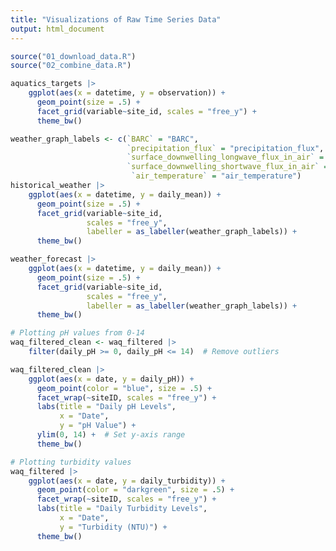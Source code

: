 ```yaml
---
title: "Visualizations of Raw Time Series Data"
output: html_document
---
```


```r
source("01_download_data.R")
source("02_combine_data.R")
```


```r
aquatics_targets |>
    ggplot(aes(x = datetime, y = observation)) +
      geom_point(size = .5) +
      facet_grid(variable~site_id, scales = "free_y") +
      theme_bw()
```


```r
weather_graph_labels <- c(`BARC` = "BARC",
                          `precipitation_flux` = "precipitation_flux",
                          `surface_downwelling_longwave_flux_in_air` = "longwave_flux",
                          `surface_downwelling_shortwave_flux_in_air` = "shortwave_flux",
                           `air_temperature` = "air_temperature")
historical_weather |>
    ggplot(aes(x = datetime, y = daily_mean)) +
      geom_point(size = .5) +
      facet_grid(variable~site_id,
                 scales = "free_y",
                 labeller = as_labeller(weather_graph_labels)) +
      theme_bw()
```


```r
weather_forecast |>
    ggplot(aes(x = datetime, y = daily_mean)) +
      geom_point(size = .5) +
      facet_grid(variable~site_id,
                 scales = "free_y",
                 labeller = as_labeller(weather_graph_labels)) +
      theme_bw()
```


```r
# Plotting pH values from 0-14
waq_filtered_clean <- waq_filtered |>
    filter(daily_pH >= 0, daily_pH <= 14)  # Remove outliers

waq_filtered_clean |>
    ggplot(aes(x = date, y = daily_pH)) +
      geom_point(color = "blue", size = .5) +
      facet_wrap(~siteID, scales = "free_y") +
      labs(title = "Daily pH Levels",
           x = "Date",
           y = "pH Value") +
      ylim(0, 14) +  # Set y-axis range
      theme_bw()
```

```r
# Plotting turbidity values
waq_filtered |>
    ggplot(aes(x = date, y = daily_turbidity)) +
      geom_point(color = "darkgreen", size = .5) +
      facet_wrap(~siteID, scales = "free_y") +
      labs(title = "Daily Turbidity Levels",
           x = "Date",
           y = "Turbidity (NTU)") +
      theme_bw()
```

